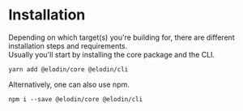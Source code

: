 

# Installation

Depending on which target(s) you're building for, there are different installation steps and requirements.<br />
Usually you'll start by installing the core package and the CLI.

```shell
yarn add @elodin/core @elodin/cli
```

Alternatively, one can also use npm.

```shell
npm i --save @elodin/core @elodin/cli
```
